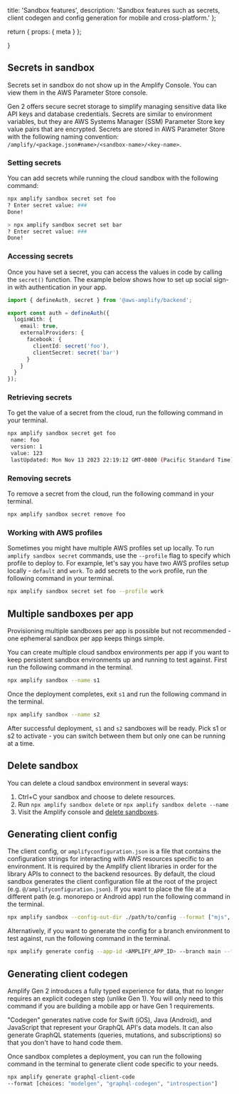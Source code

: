   title: 'Sandbox features',
  description:
    'Sandbox features such as secrets, client codegen and config generation for mobile and cross-platform.'
};

  return {
    props: {
      meta
    }
  };

}

## Secrets in sandbox

<Callout info>
  Secrets set in sandbox do not show up in the Amplify Console. You can view
  them in the AWS Parameter Store console.
</Callout>

Gen 2 offers secure secret storage to simplify managing sensitive data like API keys and database credentials. Secrets are similar to environment variables, but they are AWS Systems Manager (SSM) Parameter Store key value pairs that are encrypted. Secrets are stored in AWS Parameter Store with the following naming convention: `/amplify/<package.json#name>/<sandbox-name>/<key-name>`.

### Setting secrets

You can add secrets while running the cloud sandbox with the following command:

```bash
npx amplify sandbox secret set foo
? Enter secret value: ###
Done!

> npx amplify sandbox secret set bar
? Enter secret value: ###
Done!
```

### Accessing secrets

Once you have set a secret, you can access the values in code by calling the `secret()` function. The example below shows how to set up social sign-in with authentication in your app.

```ts
import { defineAuth, secret } from '@aws-amplify/backend';

export const auth = defineAuth({
  loginWith: {
    email: true,
    externalProviders: {
      facebook: {
        clientId: secret('foo'),
        clientSecret: secret('bar')
      }
    }
  }
});
```

### Retrieving secrets

To get the value of a secret from the cloud, run the following command in your terminal.

```bash
npx amplify sandbox secret get foo
 name: foo
 version: 1
 value: 123
 lastUpdated: Mon Nov 13 2023 22:19:12 GMT-0800 (Pacific Standard Time)
```

### Removing secrets

To remove a secret from the cloud, run the following command in your terminal.

```bash
npx amplify sandbox secret remove foo
```

### Working with AWS profiles

Sometimes you might have multiple AWS profiles set up locally. To run `amplify sandbox secret` commands, use the `--profile` flag to specify which profile to deploy to. For example, let's say you have two AWS profiles setup locally - `default` and `work`. To add secrets to the `work` profile, run the following command in your terminal.

```bash
npx amplify sandbox secret set foo --profile work
```

## Multiple sandboxes per app

<Callout info>
  Provisioning multiple sandboxes per app is possible but not recommended - one
  ephemeral sandbox per app keeps things simple.
</Callout>

You can create multiple cloud sandbox environments per app if you want to keep persistent sandbox environments up and running to test against. First run the following command in the terminal.

```bash
npx amplify sandbox --name s1
```

Once the deployment completes, exit `s1` and run the following command in the terminal.

```bash
npx amplify sandbox --name s2
```

After successful deployment, `s1` and `s2` sandboxes will be ready. Pick s1 or s2 to activate - you can switch between them but only one can be running at a time.

## Delete sandbox

You can delete a cloud sandbox environment in several ways:

1. Ctrl+C your sandbox and choose to delete resources.
1. Run `npx amplify sandbox delete` or `npx amplify sandbox delete --name`
1. Visit the Amplify console and [delete sandboxes](/gen2/deploy-and-host/sandbox-environments/setup/).

## Generating client config

The client config, or `amplifyconfiguration.json` is a file that contains the configuration strings for interacting with AWS resources specific to an environment. It is required by the Amplify client libraries in order for the library APIs to connect to the backend resources. By default, the cloud sandbox generates the client configuration file at the root of the project (e.g. `@/amplifyconfiguration.json`). If you want to place the file at a different path (e.g. monorepo or Android app) run the following command in the terminal.

```bash
npx amplify sandbox --config-out-dir ./path/to/config --format ["mjs", "json", "json-mobile", "ts", "dart"]
```

Alternatively, if you want to generate the config for a branch environment to test against, run the following command in the terminal.

```bash
npx amplify generate config --app-id <AMPLIFY_APP_ID> --branch main --format ["mjs", "json", "json-mobile", "ts", "dart"] out-dir ./path/to/config
```

## Generating client codegen

<Callout info>
  Amplify Gen 2 introduces a fully typed experience for data, that no longer
  requires an explicit codegen step (unlike Gen 1). You will only need to this
  command if you are building a mobile app or have Gen 1 requirements.
</Callout>

"Codegen" generates native code for Swift (iOS), Java (Android), and JavaScript that represent your GraphQL API's data models. It can also generate GraphQL statements (queries, mutations, and subscriptions) so that you don't have to hand code them.

Once sandbox completes a deployment, you can run the following command in the terminal to generate client code specific to your needs.

```bash
npx amplify generate graphql-client-code
--format [choices: "modelgen", "graphql-codegen", "introspection"]
```
